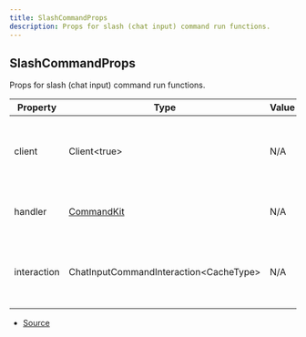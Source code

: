 ```yaml
---
title: SlashCommandProps
description: Props for slash (chat input) command run functions.
---
```


## SlashCommandProps

Props for slash (chat input) command run functions.

| Property    | Type                                       | Value | Description                                                |
| ----------- | ------------------------------------------ | ----- | ---------------------------------------------------------- |
| client      | Client\<true>                              | N/A   | The Discord.js client object that CommandKit is handling.  |
| handler     | [CommandKit](/docs/classes/CommandKit.mdx) | N/A   | The current CommandKit handler instance.                   |
| interaction | ChatInputCommandInteraction\<CacheType>    | N/A   | The current slash (chat input) command interaction object. |

- [Source](https://github.com/underctrl-io/commandkit/blob/c462cc3d6f765a7ee19e33a651f0f2f4666b111b/packages/commandkit/src/types.ts#L156)
